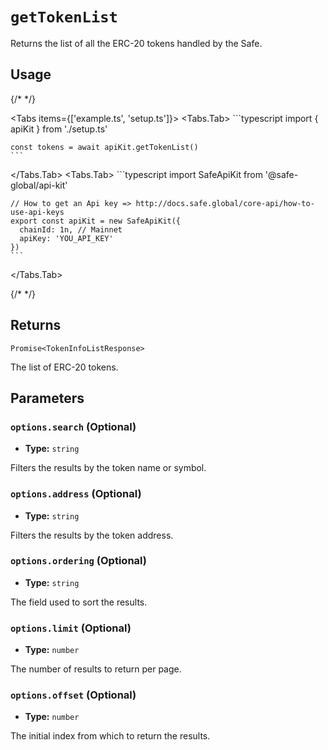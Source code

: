 
# `getTokenList`

Returns the list of all the ERC-20 tokens handled by the Safe.

## Usage

{/* <!-- vale off --> */}

<Tabs items={['example.ts', 'setup.ts']}>
  <Tabs.Tab>
    ```typescript
    import { apiKit } from './setup.ts'

    const tokens = await apiKit.getTokenList()
    ```
  </Tabs.Tab>
  <Tabs.Tab>
    ```typescript
    import SafeApiKit from '@safe-global/api-kit'

    // How to get an Api key => http://docs.safe.global/core-api/how-to-use-api-keys
    export const apiKit = new SafeApiKit({
      chainId: 1n, // Mainnet
      apiKey: 'YOU_API_KEY'
    })
    ```
  </Tabs.Tab>
</Tabs>

{/* <!-- vale on --> */}

## Returns

`Promise<TokenInfoListResponse>`

The list of ERC-20 tokens.

## Parameters

### `options.search` (Optional)

- **Type:** `string`

Filters the results by the token name or symbol.

### `options.address` (Optional)

- **Type:** `string`

Filters the results by the token address.

### `options.ordering` (Optional)

- **Type:** `string`

The field used to sort the results.

### `options.limit` (Optional)

- **Type:** `number`

The number of results to return per page.

### `options.offset` (Optional)

- **Type:** `number`

The initial index from which to return the results.